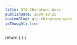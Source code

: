 ```yaml
---
title: GTA Chinatown Wars
publishDate: 2024-10-25
customSlug: gta-chinatown-wars
isThought: true
---
```



  return (
    <style>{`
      strong {
        color: red
      }
    `}</style>
  )
}

<ResetState article="gta" />

<Style />

  return (
    <>
      <CheckboxSaved article={"gta"}/>
    </>
  )
}

## Story


- <C /> 58 missions

## Secondary Missions

- <C /> Taxi driver - 15 in a row - **bulletproof taxi**
- <C /> Ambulance driver - 5 waves - all patients survived - **infinite sprint**
- <C /> Policeman - 5 waves - **upgraded bulletproof vest**
- <C /> Firefighter - 10 fires - **fire immunity**
- <C /> Tattoo - 20 tattoos
- <C /> Raid on the warehouse - 1 raid
- Express delivery
  - <C /> Middle Park East
  - <C /> Industrial area
- Noodles at home
  - <C /> Chinatown
  - <C /> Cerveza Heights
- <C /> HoboTron - 5 waves
- Liberty City Shooting Club - 10,000 points each - **25% off all gear at Ammu-Nation**
  - <C /> Pistol
  - <C /> Submachine gun
  - <C /> Shotgun
  - <C /> Grenades
  - <C /> Sniper rifle
- <C /> Chariot tours - less than 15 seconds.

## 8 Random characters



<details>
<summary>Random characters map</summary>

<Image src={RandomCharacters} alt="Random characters map"/>

</details>


- <C /> Alonso (yellow dot on the map)
- <C /> Cherise (brown dot on the map)
- <C /> Guy (purple dot on the map)
- Giorgio (red dots on the map)
  - <C /> 1 mission
  - <C /> 1 mission
- Marcy (dark blue dots on the map)
  - <C /> 1 mission
  - <C /> 1 mission
- Selma (turquoise dots on the map)
  - <C /> 1 mission
  - <C /> 1 mission
- Tommy (green dots on the map)
  - <C /> 1 mission
  - <C /> 1 mission
- Wilhelm (orange dots on the map)
  - <C /> 1 mission
  - <C /> 1 mission
  - <C /> 1 mission

## Rampages


<details>
<summary>Rampages map</summary>

<Image src={Rampage} alt="Rampages map"/>

> https://en.wikigta.org/wiki/Rampages_(GTA_Chinatown_Wars)

</details>


- <C /> 30 rampages
- <C /> 5 rampages in vehicle

## Courses against the Clock


> **Cityscape car**

### Multiple routes


<details>
<summary>Against clock map</summary>

<Image src={AgainstClock} alt="Against clock map"/>

</details>

- Boulevard chrono (Boulevard, Bohan)
  - <C /> Route 1
  - <C /> Route 2
  - <C /> Route 3
  - <C /> Route 4
- Dukes Chrono Sprint (Meadow Hills Park)
  - <C /> Course 1
  - <C /> Course 2
  - <C /> Course 3
- Karting Chrono (Kart Circuit at Firefly Island) - **Go-Kart**
  - <C /> Course 1
  - <C /> Course 2
  - <C /> Course 3
  - <C /> Course 4
- Patriot Park chrono (Middle Park)
  - <C /> Course 1
  - <C /> Course 2
  - <C /> Course 3
  - <C /> Course 4
- Jetscapade chrono (South of the Algonquin Bridge)
  - <C /> Route 1
  - <C /> Route 2
  - <C /> Route 3
  - <C /> Route 4

### Simple route


<details>
<summary>Against clock simple map</summary>

<Image src={AgainstClockSimple} alt="Against clock simple map"/>

</details>


- <C /> Beach Parade (The Sabre GT at Beach Gate)
- <C /> Bohan Serpent (In the Bohan industrial zone)
- <C /> East Side Trip (The Banshee in East Holland)
- <C /> Cemetery Tour (Hearse at Steinway Cemetery)
- <C /> Exchange Course (The FXT Cavalcade at Castel Garden)
- <C /> Midtown Challenge (The Sultan at Meat Quarter)
- <C /> Monument Mania (The Angel in South Slopes Park)

## Street racing


<details>
<summary>Street Racing</summary>

<Image src={StreetRace} alt="Street Racing"/>

</details>

> **Formula R car**

- S&M Grand Slam (Chase Point) - **SR Style car**
  - <C /> Bohan Cup
  - <C /> Bohan Rally
- Transfender Meeting (Westminster) - **MK GT9 car**
  - <C /> Algonquin Auto-Club
  - <C /> Star Junction Circuit
  - <C /> Middle Park Match
- Highway Tournament (Airport) - **500 XLR8 car**
  - <C /> Schlotter Rush
  - <C /> Broker Open
  - <C /> Dukes Challenge

## Rewards


<details>
<summary>Dealers map</summary>

<Image src={Dealers} alt="Dealers map"/>

> https://en.wikigta.org/wiki/Drug_dealers_(GTA_Chinatown_Wars)

</details>


<details>
<summary>Houses map</summary>

<Image src={Houses} alt="Houses map"/>

> https://en.wikigta.org/wiki/Safe_houses_(GTA_Chinatown_Wars)

- 5 with story missions
- 1 with Wilhelm's third encounter
- 1 with Scratch Cards
- 14 purchasable

</details>


- <C /> Jeweled Key to the City - 21 hideouts
- <C /> Golden Binoculars - 40 dealers
- <C /> Titanium Briefcase - 80 dealers
- <C /> Silver Safe - 2000 dollars
- <C /> Wooden Spoon 500 dollars loss in deal
- <C /> The Jeweled Bong - depressant distribution
- <C /> Diamond Pillbox - hallucinogen distribution
- <C /> Platinum Syringe - powder distribution

## Security Cameras


<details>
<summary>Cameras map</summary>

<Image src={Cameras} alt="Cameras map"/>

</details>

- <C /> 100 security cameras

## Unique Stunt Jumps


<details>
<summary>Jumps map</summary>

<Image src={Jumps} alt="Jumps map"/>

> https://en.wikigta.org/wiki/Unique_Stunt_Jumps_(GTA_Chinatown_Wars)

</details>

- <C /> 30 unique stunt jumps

## The Guardian Lions


<details>
<summary>Lion map</summary>

<Image src={Lion} alt="Lion map"/>

</details>

- <C /> 2 Guardian Lions


---

RIP Social Club - Killed by Nintendo WiFi

---

<details>
<summary>References</summary>

- https://www.gta-chinatownwars.fr/
- http://www.gtalegende.com/
- https://en.wikigta.org/wiki/Grand_Theft_Auto:_Chinatown_Wars
- https://gta.fandom.com/wiki/Category:GTA_Chinatown_Wars

</details>